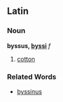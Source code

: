 ==Latin==
===Noun===
'''byssus, [[Wiktionary Appendix:Latin second declension|byssi]]''' ''f''

#[[cotton]]
===Related Words===
*[[byssinus]]